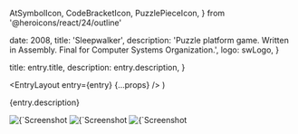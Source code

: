   AtSymbolIcon,
  CodeBracketIcon,
  PuzzlePieceIcon,
} from '@heroicons/react/24/outline'



  date: 2008,
  title: 'Sleepwalker',
  description:
    'Puzzle platform game. Written in Assembly. Final for Computer Systems Organization.',
  logo: swLogo,
}

  title: entry.title,
  description: entry.description,
}

  <EntryLayout
    entry={entry}
    {...props}
  />
)

{entry.description}

<div className="not-prose">
  <ProjectBullet
    icon={AtSymbolIcon}
    text="NYU Courant Computer Science"
    href="https://cs.nyu.edu/home/index.html"
  />
  <ProjectBullet
    icon={CodeBracketIcon}
    text="Assembly Development"
  /> <ProjectBullet
    icon={PuzzlePieceIcon}
    text="Game Development"
  />
</div>

<ImagesWithDetails>
  <Image
    src={swIntroScreen}
    alt={`Screenshot from ${entry.title}: the intro screen`}
  />
  <Image
    src={swGatesOpen}
    alt={`Screenshot from ${entry.title}: the gates are open!`}
  />
  <Image
    src={swGatesBadGuys}
    alt={`Screenshot from ${entry.title}: uh oh! gates closed and bad guys!`}
  />
</ImagesWithDetails>
